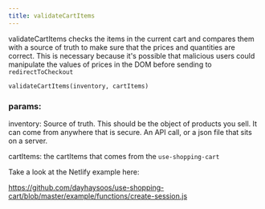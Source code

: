 ```yaml
---
title: validateCartItems
---
```


validateCartItems checks the items in the current cart and compares them with a source of truth to
make sure that the prices and quantities are correct. This is necessary because it's possible that
malicious users could manipulate the values of prices in the DOM before sending to `redirectToCheckout`

`validateCartItems(inventory, cartItems)`

### params:

inventory: Source of truth. This should be the object of products you sell. It can come from anywhere that
is secure. An API call, or a json file that sits on a server.

cartItems: the cartItems that comes from the `use-shopping-cart`

Take a look at the Netlify example here:

https://github.com/dayhaysoos/use-shopping-cart/blob/master/example/functions/create-session.js
